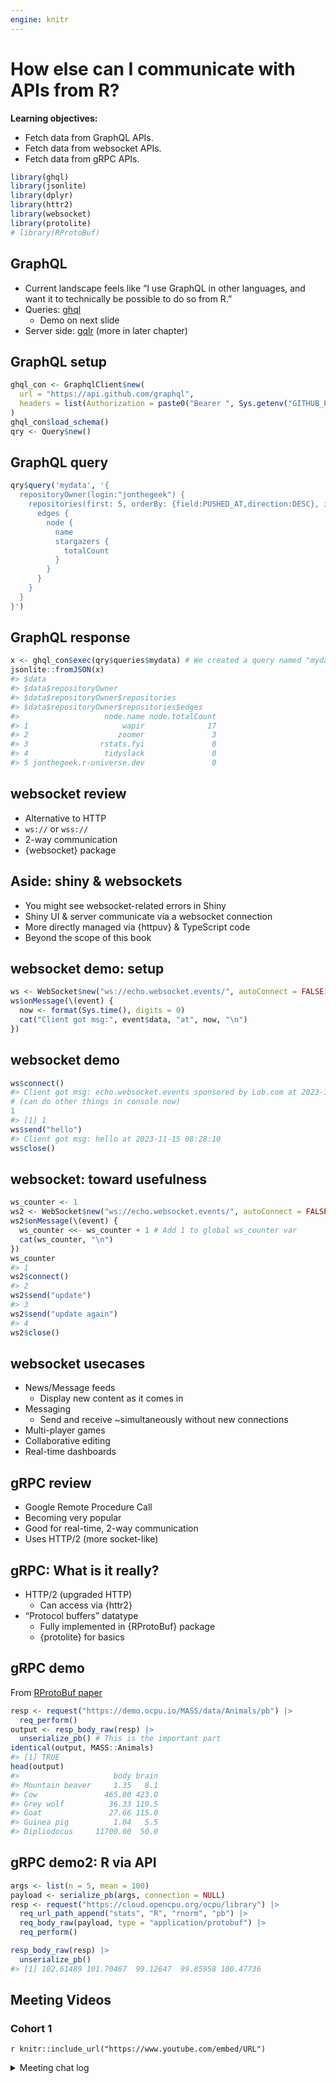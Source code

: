 ```yaml
---
engine: knitr
---
```


# How else can I communicate with APIs from R?

**Learning objectives:**

-   Fetch data from GraphQL APIs.
-   Fetch data from websocket APIs.
-   Fetch data from gRPC APIs.

```r
library(ghql)
library(jsonlite)
library(dplyr)
library(httr2)
library(websocket)
library(protolite)
# library(RProtoBuf)
```

## GraphQL {-}

-   Current landscape feels like "I use GraphQL in other languages, and want it to technically be possible to do so from R."
-   Queries: [ghql](https://docs.ropensci.org/ghql/index.html)
    -   Demo on next slide
-   Server side: [gqlr](http://schloerke.com/gqlr/index.html) (more in later chapter)

## GraphQL setup {-}

```r
ghql_con <- GraphqlClient$new(
  url = "https://api.github.com/graphql",
  headers = list(Authorization = paste0("Bearer ", Sys.getenv("GITHUB_PAT")))
)
ghql_con$load_schema()
qry <- Query$new()
```

## GraphQL query {-}

```r
qry$query('mydata', '{
  repositoryOwner(login:"jonthegeek") {
    repositories(first: 5, orderBy: {field:PUSHED_AT,direction:DESC}, isFork:false) {
      edges {
        node {
          name
          stargazers {
            totalCount
          }
        }
      }
    }
  }
}')
```

## GraphQL response {-}

```r
x <- ghql_con$exec(qry$queries$mydata) # We created a query named "mydata"
jsonlite::fromJSON(x)
#> $data
#> $data$repositoryOwner
#> $data$repositoryOwner$repositories
#> $data$repositoryOwner$repositories$edges
#>                   node.name node.totalCount
#> 1                     wapir              17
#> 2                    zoomer               3
#> 3                rstats.fyi               0
#> 4                 tidyslack               0
#> 5 jonthegeek.r-universe.dev               0
```

## websocket review {-}

-   Alternative to HTTP
-   `ws://` or `wss://`
-   2-way communication
-   {websocket} package

## Aside: shiny & websockets {-}

-   You might see websocket-related errors in Shiny
-   Shiny UI & server communicate via a websocket connection
-   More directly managed via {httpuv} & TypeScript code
-   Beyond the scope of this book

## websocket demo: setup {-}

```r
ws <- WebSocket$new("ws://echo.websocket.events/", autoConnect = FALSE)
ws$onMessage(\(event) {
  now <- format(Sys.time(), digits = 0)
  cat("Client got msg:", event$data, "at", now, "\n")
})
```

## websocket demo {-}

```r
ws$connect()
#> Client got msg: echo.websocket.events sponsored by Lob.com at 2023-11-15 2023-11-15 08:28:04
# (can do other things in console now)
1
#> [1] 1
ws$send("hello")
#> Client got msg: hello at 2023-11-15 08:28:10
ws$close()
```

## websocket: toward usefulness {-}

```r
ws_counter <- 1
ws2 <- WebSocket$new("ws://echo.websocket.events/", autoConnect = FALSE)
ws2$onMessage(\(event) {
  ws_counter <<- ws_counter + 1 # Add 1 to global ws_counter var 
  cat(ws_counter, "\n")
})
ws_counter
#> 1
ws2$connect()
#> 2
ws2$send("update")
#> 3
ws2$send("update again")
#> 4
ws2$close()
```

## websocket usecases {-}

-   News/Message feeds
    -   Display new content as it comes in
-   Messaging
    -   Send and receive ~simultaneously without new connections
-   Multi-player games
-   Collaborative editing
-   Real-time dashboards

## gRPC review {-}

-   Google Remote Procedure Call
-   Becoming very popular
-   Good for real-time, 2-way communication
-   Uses HTTP/2 (more socket-like)

## gRPC: What is it really? {-}

-   HTTP/2 (upgraded HTTP)
    -   Can access via {httr2}
-   "Protocol buffers" datatype
    -   Fully implemented in {RProtoBuf} package
    -   {protolite} for basics

## gRPC demo {-}

From [RProtoBuf paper](https://www.jstatsoft.org/article/view/v071i02)

```r
resp <- request("https://demo.ocpu.io/MASS/data/Animals/pb") |> 
  req_perform()
output <- resp_body_raw(resp) |> 
  unserialize_pb() # This is the important part
identical(output, MASS::Animals)
#> [1] TRUE
head(output)
#>                     body brain
#> Mountain beaver     1.35   8.1
#> Cow               465.00 423.0
#> Grey wolf          36.33 119.5
#> Goat               27.66 115.0
#> Guinea pig          1.04   5.5
#> Dipliodocus     11700.00  50.0
```

## gRPC demo2: R via API {-}

```r
args <- list(n = 5, mean = 100)
payload <- serialize_pb(args, connection = NULL)
resp <- request("https://cloud.opencpu.org/ocpu/library") |> 
  req_url_path_append("stats", "R", "rnorm", "pb") |> 
  req_body_raw(payload, type = "application/protobuf") |>
  req_perform()

resp_body_raw(resp) |> 
  unserialize_pb()
#> [1] 102.61489 101.70467  99.12647  99.85958 100.47736
```

## Meeting Videos {-}

### Cohort 1 {-}

`r knitr::include_url("https://www.youtube.com/embed/URL")`

<details>
<summary> Meeting chat log </summary>

```
LOG
```
</details>
